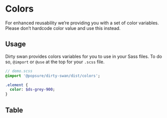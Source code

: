 
<Meta title='Variables/Colors' />

# Colors

For enhanced reusability we’re providing you with a set of color variables. Please don’t hardcode color value and use this instead.

## Usage

Dirty swan provides colors variables for you to use in your Sass files.
To do so, `@import` or `@use` at the top for your `.scss` file.

```sass
// demo.scss
@import '@popsure/dirty-swan/dist/colors';

.element {
  color: $ds-grey-900;
}
```

## Table

<Preview>
  <Colors />
</Preview>
